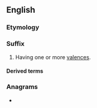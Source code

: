 {{also|valent}}
==English==

===Etymology===
{{back-formation|lang=en|valence}}

===Suffix===
{{en-suffix}}

# Having one or more [[valences]].

====Derived terms====
{{suffixsee|en}}

===Anagrams===
* {{anagrams|en|Levant|levant}}